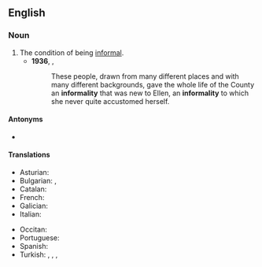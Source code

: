 ==English==

===Noun===
{{en-noun|~|informalities}}

# The condition of being [[informal]].
#* '''1936''', {{w|Margaret Mitchell}}, ''{{w|Gone with the Wind}}''
#*: These people, drawn from many different places and with many different backgrounds, gave the whole life of the County an '''informality''' that was new to Ellen, an '''informality''' to which she never quite accustomed herself.

====Antonyms====
* {{l|en|formality}}

====Translations====
{{trans-top|condition of being informal}}
* Asturian: {{t|ast|informalidá|f}}
* Bulgarian: {{t|bg|неформалност|f}}, {{t|bg|неофициалност|f}}
* Catalan: {{t|ca|informalitat|f}}
* French: {{t+|fr|informalité|f}}
* Galician: {{t+|gl|informalidade|f}}
* Italian: {{t|it|informalità|f}}
{{trans-mid}}
* Occitan: {{t|oc|informalitat|f}}
* Portuguese: {{t|pt|informalidade|f}}
* Spanish: {{t+|es|informalidad|f}}
* Turkish: {{t|tr|informelite}}, {{t+|tr|teklifsizlik}}, {{t|tr|resmiyetsizlik}}, {{t+|tr|senlibenlilik}}
{{trans-bottom}}